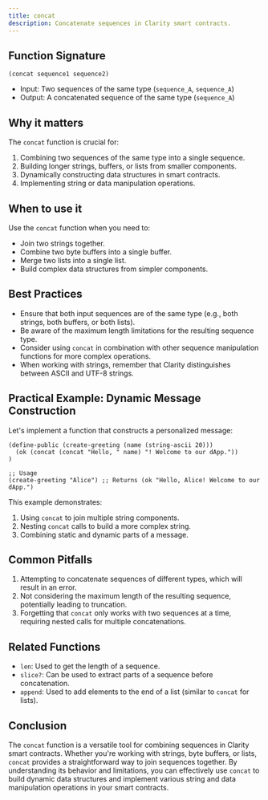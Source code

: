 ```yaml
---
title: concat
description: Concatenate sequences in Clarity smart contracts.
---
```


## Function Signature

```clarity
(concat sequence1 sequence2)
```

- Input: Two sequences of the same type (`sequence_A`, `sequence_A`)
- Output: A concatenated sequence of the same type (`sequence_A`)

## Why it matters

The `concat` function is crucial for:

1. Combining two sequences of the same type into a single sequence.
2. Building longer strings, buffers, or lists from smaller components.
3. Dynamically constructing data structures in smart contracts.
4. Implementing string or data manipulation operations.

## When to use it

Use the `concat` function when you need to:

- Join two strings together.
- Combine two byte buffers into a single buffer.
- Merge two lists into a single list.
- Build complex data structures from simpler components.

## Best Practices

- Ensure that both input sequences are of the same type (e.g., both strings, both buffers, or both lists).
- Be aware of the maximum length limitations for the resulting sequence type.
- Consider using `concat` in combination with other sequence manipulation functions for more complex operations.
- When working with strings, remember that Clarity distinguishes between ASCII and UTF-8 strings.

## Practical Example: Dynamic Message Construction

Let's implement a function that constructs a personalized message:

```clarity
(define-public (create-greeting (name (string-ascii 20)))
  (ok (concat (concat "Hello, " name) "! Welcome to our dApp."))
)

;; Usage
(create-greeting "Alice") ;; Returns (ok "Hello, Alice! Welcome to our dApp.")
```

This example demonstrates:
1. Using `concat` to join multiple string components.
2. Nesting `concat` calls to build a more complex string.
3. Combining static and dynamic parts of a message.

## Common Pitfalls

1. Attempting to concatenate sequences of different types, which will result in an error.
2. Not considering the maximum length of the resulting sequence, potentially leading to truncation.
3. Forgetting that `concat` only works with two sequences at a time, requiring nested calls for multiple concatenations.

## Related Functions

- `len`: Used to get the length of a sequence.
- `slice?`: Can be used to extract parts of a sequence before concatenation.
- `append`: Used to add elements to the end of a list (similar to `concat` for lists).

## Conclusion

The `concat` function is a versatile tool for combining sequences in Clarity smart contracts. Whether you're working with strings, byte buffers, or lists, `concat` provides a straightforward way to join sequences together. By understanding its behavior and limitations, you can effectively use `concat` to build dynamic data structures and implement various string and data manipulation operations in your smart contracts.
